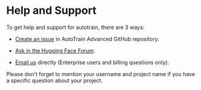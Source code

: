 # Help and Support

To get help and support for autotrain, there are 3 ways:

- [Create an issue](https://github.com/huggingface/autotrain-advanced/issues/new) in AutoTrain Advanced GitHub repository.

- [Ask in the Hugging Face Forum](https://discuss.huggingface.co/c/autotrain/16).

- [Email us](mailto:autotrain@hf.co) directly (Enterprise users and billing questions only).


Please don't forget to mention your username and project name if you have a specific question about your project.
